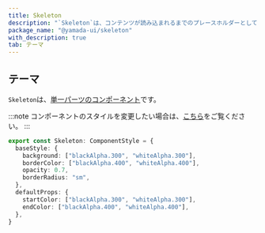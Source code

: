 ```yaml
---
title: Skeleton
description: "`Skeleton`は、コンテンツが読み込まれるまでのプレースホルダーとして機能するコンポーネントです。"
package_name: "@yamada-ui/skeleton"
with_description: true
tab: テーマ
---
```


## テーマ

`Skeleton`は、[単一パーツのコンポーネント](/styled-system/theming/component-style#単一パーツのコンポーネント)です。

:::note
コンポーネントのスタイルを変更したい場合は、[こちら](/styled-system/theming/customize-theme#コンポーネントのスタイルを変更する)をご覧ください。
:::

```ts
export const Skeleton: ComponentStyle = {
  baseStyle: {
    background: ["blackAlpha.300", "whiteAlpha.300"],
    borderColor: ["blackAlpha.400", "whiteAlpha.400"],
    opacity: 0.7,
    borderRadius: "sm",
  },
  defaultProps: {
    startColor: ["blackAlpha.300", "whiteAlpha.300"],
    endColor: ["blackAlpha.400", "whiteAlpha.400"],
  },
}
```
